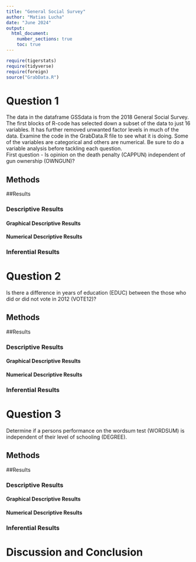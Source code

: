 ```yaml
---
title: "General Social Survey"
author: "Matias Lucha"
date: "June 2024"
output: 
  html_document:
    number_sections: true
    toc: true
---
```



```r
require(tigerstats)
require(tidyverse)
require(foreign)
source("GrabData.R")
```




#  Question 1

<!--In this section you explain what you are trying to show.  Where did the data come from?  What is the research or other question you are trying to answer?!-->

The data in the dataframe GSSdata is from the 2018 General Social Survey. The first blocks of R-code has selected down a subset of the data to just 16 variables. It has further removed unwanted factor levels in much of the data. Examine the code in the GrabData.R file to see what it is doing. Some of the variables are categorical and others are numerical. Be sure to do a variable analysis before tackling each question.  
First question - Is opinion on the death penalty (CAPPUN) independent of gun ownership (OWNGUN)?


## Methods

<!--Decide on your methods:  use "variable analysis" or other appropriate descriptors.  Make sure to choose at least one graphical method and at least one numerical method.!-->

##Results

<!--Divide this section into two sub-sections:  One for your descriptive  results and one for your inferential results.!-->

### Descriptive Results

#### Graphical Descriptive Results

<!--Graphical results here.  Make sure to show your code.  Provide appropriate labels for axes, giving units if possible, and provide a good title for the graph, too.  Use the graphical results to describe the patterns if any that exist in the data as focused toward the research question!-->

#### Numerical Descriptive Results

<!--Numerical results go here. Use the numerical results to describe the patterns if any that exist in the data as focused toward the research question!-->

### Inferential Results

<!--State hypothesis clearly.  Make sure your discussion of the inferential test covers all the aspects that the test output produces, such as test statistic, p-value etc.  Make a decision about the null hypothesis, explain the assumptions on which the selected test/procedure was based, and why the chosen procedure satisfys the assumptions and is appropriate to answer the research question!-->

#  Question 2

<!--In this section you explain what you are trying to show.  Where did the data come from?  What is the research or other question you are trying to answer?!-->

Is there a difference in years of education (EDUC) between the those who did or did not vote in 2012 (VOTE12)?

## Methods

<!--Decide on your methods:  use "variable analysis" or other appropriate descriptors.  Make sure to choose at least one graphical method and at least one numerical method.!-->

##Results

<!--Divide this section into two sub-sections:  One for your descriptive  results and one for your inferential results.!-->

### Descriptive Results

#### Graphical Descriptive Results

<!--Graphical results here.  Make sure to show your code.  Provide appropriate labels for axes, giving units if possible, and provide a good title for the graph, too.  Use the graphical results to describe the patterns if any that exist in the data as focused toward the research question!-->

#### Numerical Descriptive Results

<!--Numerical results go here. Use the numerical results to describe the patterns if any that exist in the data as focused toward the research question!-->

### Inferential Results

<!--State hypothesis clearly.  Make sure your discussion of the inferential test covers all the aspects that the test output produces, such as test statistic, p-value etc.  Make a decision about the null hypothesis, explain the assumptions on which the selected test/procedure was based, and why the chosen procedure satisfys the assumptions and is appropriate to answer the research question!-->

#  Question 3

<!--In this section you explain what you are trying to show.  Where did the data come from?  What is the research or other question you are trying to answer?!-->

Determine if a persons performance on the wordsum test (WORDSUM) is independent of their level of schooling (DEGREE).

## Methods

<!--Decide on your methods:  use "variable analysis" or other appropriate descriptors.  Make sure to choose at least one graphical method and at least one numerical method.!-->

##Results

<!--Divide this section into two sub-sections:  One for your descriptive  results and one for your inferential results.!-->

### Descriptive Results

#### Graphical Descriptive Results

<!--Graphical results here.  Make sure to show your code.  Provide appropriate labels for axes, giving units if possible, and provide a good title for the graph, too.  Use the graphical results to describe the patterns if any that exist in the data as focused toward the research question!-->

#### Numerical Descriptive Results

<!--Numerical results go here. Use the numerical results to describe the patterns if any that exist in the data as focused toward the research question!-->

### Inferential Results

<!--State hypothesis clearly.  Make sure your discussion of the inferential test covers all the aspects that the test output produces, such as test statistic, p-value etc.  Make a decision about the null hypothesis, explain the assumptions on which the selected test/procedure was based, and why the chosen procedure satisfys the assumptions and is appropriate to answer the research question!-->


# Discussion and Conclusion

<!--Discussion and conclusion here.  If you found a relationship be sure to consider whether the relationship occurs because one of the variavbles causes the other, or whether they perhasps are related for some other reason.  Watch the chapter 6 videos from the GeorgeTown videos collection.!-->

